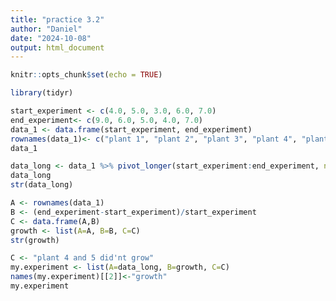 ```yaml
---
title: "practice 3.2"
author: "Daniel"
date: "2024-10-08"
output: html_document
---
```


```r
knitr::opts_chunk$set(echo = TRUE)
```

```r
library(tidyr)
```


```r
start_experiment <- c(4.0, 5.0, 3.0, 6.0, 7.0)
end_experiment<- c(9.0, 6.0, 5.0, 4.0, 7.0)
data_1 <- data.frame(start_experiment, end_experiment)
rownames(data_1)<- c("plant 1", "plant 2", "plant 3", "plant 4", "plant 5")
data_1
```

```r
data_long <- data_1 %>% pivot_longer(start_experiment:end_experiment, names_to = "time", values_to ="height")
data_long
str(data_long)
```

```r
A <- rownames(data_1)
B <- (end_experiment-start_experiment)/start_experiment
C <- data.frame(A,B)
growth <- list(A=A, B=B, C=C)
str(growth)
```

```r
C <- "plant 4 and 5 did'nt grow"
my.experiment <- list(A=data_long, B=growth, C=C)
names(my.experiment)[[2]]<-"growth"
my.experiment
```